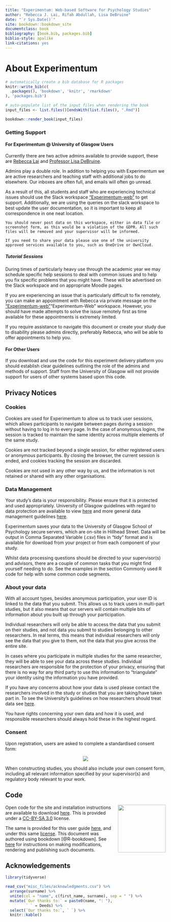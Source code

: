 ```yaml
--- 
title: "Experimentum: Web-based Software for Psychology Studies"
author: "Rebecca J. Lai, Rifah Abdullah, Lisa DeBruine"
date: "`r Sys.Date()`"
site: bookdown::bookdown_site
documentclass: book
bibliography: [book.bib, packages.bib]
biblio-style: apalike
link-citations: yes
---
```


# About Experimentum {-}

```r

# automatically create a bib database for R packages
knitr::write_bib(c(
  .packages(), 'bookdown', 'knitr', 'rmarkdown'
), 'packages.bib')

# auto-populate list of the input files when rendering the book
input_files <- list.files()[endsWith(list.files(), ".Rmd")]

bookdown::render_book(input_files)
```

### Getting Support {- #support} 

#### For Experimentum @ University of Glasgow Users {-}

Currently there are two active admins available to provide support, these are [Rebecca Lai](mailto:rebecca.lai@glasgow.ac.uk) and [Professor Lisa DeBruine](mailto:lisa.debruine@glasgow.ac.uk).

Admins play a double role. In addition to helping you with Experimentum we are active researchers and teaching staff with additional jobs to do elsewhere. Our inboxes are often full, and emails will often go unread. 

As a result of this, all students and staff who are experiencing technical issues should use the Slack workspace ["Experimentum-web"](https://experimentum-web.slack.com/) to get support. Additionally, we are using the queries on the slack workspace to best update the user documentation, so it is important to keep all correspondence in one neat location.

```block
You should never post data on this workspace, either in data file or screenshot form, as this would be a violation of the GDPR. All such files will be removed and your supervisor will be informed. 

If you need to share your data please use one of the university approved services available to you, such as OneDrive or OwnCloud.
```

##### Tutorial Sessions {-}

During times of particularly heavy use through the academic year we may schedule specific help sessions to deal with common issues and to help you fix specific problems that you might have. These will be advertised on the Slack workspace and on appropriate Moodle pages.

If you are experiencing an issue that is particularly difficult to fix remotely, you can make an appointment with Rebecca via private message on the ["Experimentum-web"](https://experimentum-web.slack.com/)"Experimentum-Web" workspace. However, you should have made attempts to solve the issue remotely first as time available for these appointments is extremely limited.

If you require assistance to navigate this document or create your study due to disability please admins directly, preferably Rebecca, who will be able to offer appointments to help you.

#### For Other Users  {-}

If you download and use the code for this experiment delivery platform you should establish clear guidelines outlining the role of the admins and methods of support. 
Staff from the University of Glasgow will not provide support for users of other systems based upon this code.

## Privacy Notices {-}

### Cookies {-}

Cookies are used for Experimentum to allow us to track user sessions, which allows participants to navigate between pages during a session without having to log in to every page. In the case of anonymous logins, the session is tracked to maintain the same identity across multiple elements of the same study.  

Cookies are not tracked beyond a single session, for either registered users or anonymous participants. By closing the browser, the current session is ended, and cookies tracking the session are discarded.

Cookies are not used in any other way by us, and the information is not retained or shared with any other organisations.

### Data Management {-}

Your study's data is your responsibility. Please ensure that it is protected and used appropriately. University of Glasgow guidelines with regard to data protection are available to view [here](https://www.gla.ac.uk/myglasgow/dpfoioffice/) and more general data management guidelines [here](https://www.gla.ac.uk/myglasgow/datamanagement/rdmatglasgow/).  

Experimentum saves your data to the University of Glasgow School of Psychology secure servers, which are on-site in Hillhead Street. Data will be output in Comma Separated Variable (.csv) files in "tidy" format and is available for download from your project or from each component of your study.

Whilst data processing questions should be directed to your supervisor(s) and advisors, there are a couple of common tasks that you might find yourself needing to do. See the examples in the section Commonly used R code for help with some common code segments.

### About your data {-}

With all account types, besides anonymous participation, your user ID is linked to the data that you submit. This allows us to track users in multi-part studies, but it also means that our servers will contain multiple bits of information about you built up through your participation.

Individual researchers will only be able to access the data that you submit on their studies, and not data you submit to studies belonging to other researchers. In real terms, this means that individual researchers will only see the data that you give to them, not the data that you give across the entire site.

In cases where you participate in multiple studies for the same researcher, they will be able to see your data across these studies. Individual researchers are responsible for the protection of your privacy, ensuring that there is no way for any third party to use this information to "triangulate" your identity using the information you have provided. 

If you have any concerns about how your data is used please contact the researchers involved in the study or studies that you are taking/have taken part in. To see the University's guidelines on how researchers should treat data see [here](https://www.gla.ac.uk/myglasgow/dpfoioffice/). 

You have rights concerning your own data and how it is used, and responsible researchers should always hold these in the highest regard.

### Consent {-}

Upon registration, users are asked to complete a standardised consent form:

<center>![](images/screenshots/consent.png)</center>
 
When constructing studies, you should also include your own consent form, including all relevant information specified by your supervisor(s) and regulatory body relevant to your work.

## Code {-}

<a href="https://creativecommons.org/licenses/by-sa/3.0/legalcode"><img src="images/logos/cc-by-sa.png" width="150px" align="right"></a>

Open code for the site and installation instructions are available to download [here](https://github.com/debruine/experimentum). This is provided under a [CC-BY-SA 3.0](https://creativecommons.org/licenses/by-sa/3.0/legalcode) license.

The same is provided for this user guide [here](https://github.com/RebeccaJLai/exp_manual), and under this same [license](https://creativecommons.org/licenses/by-sa/3.0/legalcode). This document was authored using bookdown [@R-bookdown]. See [here](https://bookdown.org/yihui/bookdown/) for instructions on making modifications, rendering and publishing such documents.

## Acknowledgements {-}

```r
library(tidyverse)

read_csv("misc_files/acknowledgments.csv") %>%
  arrange(surname) %>%
  unite(col = "name", c(first_name, surname), sep = " ") %>%
  mutate(`Our thanks to:` = paste0(name, ": "),
         ` ` = Deeds) %>%
  select(`Our thanks to:`, ` `) %>%
  knitr::kable()
```
 
 
